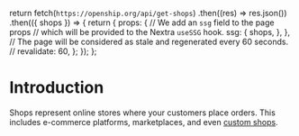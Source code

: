 
  return fetch(`https://openship.org/api/get-shops`)
    .then((res) => res.json())
    .then(({ shops }) => {
      return {
        props: {
          // We add an `ssg` field to the page props
          // which will be provided to the Nextra `useSSG` hook.
          ssg: {
            shops,
          },
        },
        // The page will be considered as stale and regenerated every 60 seconds.
        // revalidate: 60,
      };
    });
};

# Introduction

Shops represent online stores where your customers place orders. This includes e-commerce platforms, marketplaces, and even [custom shops](/how-to-guides/create-custom-shop).

<ShopCards />
